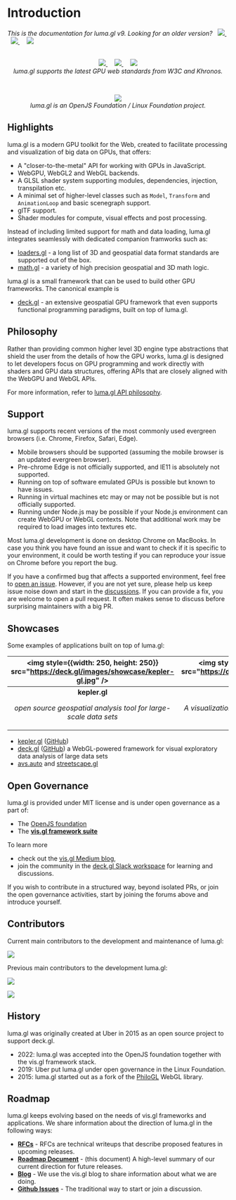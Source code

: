 # Introduction

<p/>
<p>
<i>This is the documentation for luma.gl v9. Looking for an older version?
&nbsp; 
<a href="https://github.com/visgl/luma.gl/blob/8.5-release/docs">
  <img src="https://img.shields.io/badge/v-8.5-lightgrey.svg?style=flat-square" />
</a>
&nbsp; &nbsp;
<a href="https://github.com/visgl/luma.gl/blob/7.3-release/docs">
  <img src="https://img.shields.io/badge/v-7.3-lightgrey.svg?style=flat-square" />
</a>
&nbsp; &nbsp;
<a href="https://github.com/visgl/luma.gl/blob/6.4-release/docs">
  <img src="https://img.shields.io/badge/v-6.4-lightgrey.svg?style=flat-square" />
</a>
</i>
</p>
<br />

<center>
  <a href="https://www.w3.org/TR/webgpu/">
    <img style={{height: 80}} src="https://raw.githubusercontent.com/gpuweb/gpuweb/3b3a1632ff1ad6a573330a58710e341bb9d65576/logo/webgpu-horizontal.svg" />
  </a>
  &nbsp; &nbsp;
  <a href="https://registry.khronos.org/webgl/specs/latest/2.0/">
    <img style={{height: 80}} src="https://raw.github.com/visgl/deck.gl-data/master/images/whats-new/webgl2.jpg" />
  </a>
  &nbsp; &nbsp;
  <a href="https://registry.khronos.org/glTF/specs/2.0/glTF-2.0.html">
    <img style={{height: 80}} src="https://raw.github.com/visgl/deck.gl-data/master/images/gltf.png" />
  </a>
</center>
<center><i>luma.gl supports the latest GPU web standards from W3C and Khronos.</i></center>

<p />
&nbsp;

<center>
  <a href="https://openvisualization.org">
    <img style={{height: 80}} src="https://raw.github.com/visgl/deck.gl-data/master/images/logos/openjsf-color-textg.png" />
  </a>
</center>
<center><i>luma.gl is an OpenJS Foundation / Linux Foundation project.</i></center>

## Highlights

luma.gl is a modern GPU toolkit for the Web, created to facilitate processing and visualization of big data on GPUs, that offers:

- A "closer-to-the-metal" API for working with GPUs in JavaScript.
- WebGPU, WebGL2 and WebGL backends.
- A GLSL shader system supporting modules, dependencies, injection, transpilation etc.
- A minimal set of higher-level classes such as `Model`, `Transform` and `AnimationLoop` and basic scenegraph support.
- glTF support.
- Shader modules for compute, visual effects and post processing.

Instead of including limited support for math and data loading, luma.gl integrates seamlessly with dedicated companion framworks such as:

- [loaders.gl](https://loaders.gl) - a long list of 3D and geospatial data format standards are supported out of the box.
- [math.gl](https://uber-web.github.io/math.gl/docs) - a variety of high precision geospatial and 3D math logic.

luma.gl is a small framework that can be used to build other GPU frameworks. The canonical example is

- [deck.gl](https://deck.gl) - an extensive geospatial GPU framework that even supports functional programming paradigms, built on top of luma.gl.

## Philosophy

Rather than providing common higher level 3D engine type abstractions 
that shield the user from the details of how the GPU works, 
luma.gl is designed to let developers focus on GPU programming and
work directly with shaders and GPU data structures, offering APIs that are 
closely aligned with the WebGPU and WebGL APIs. 

For more information, refer to [luma.gl API philosophy](/docs/api-guide/background/api-design).

## Support

luma.gl supports recent versions of the most commonly used evergreen browsers (i.e. Chrome, Firefox, Safari, Edge).

- Mobile browsers should be supported (assuming the mobile browser is an updated evergreen browser).
- Pre-chrome Edge is not officially supported, and IE11 is absolutely not supported.
- Running on top of software emulated GPUs is possible but known to have issues.
- Running in virtual machines etc may or may not be possible but is not officially supported.
- Running under Node.js may be possible if your Node.js environment can create WebGPU or WebGL contexts. Note that additional work may be required to load images into textures etc.

Most luma.gl development is done on desktop Chrome on MacBooks.
In case you think you have found an issue and want to check if it is specific to your environment,
it could be worth testing if you can reproduce your issue on Chrome before you report the bug.

If you have a confirmed bug that affects a supported environment, feel free to [open an issue](https://github.com/visgl/luma.gl/issues). 
However, if you are not yet sure, please help us keep issue noise down and start in the [discussions](https://github.com/visgl/luma.gl/discussions).
If you can provide a fix, you are welcome to open a pull request. It often makes sense to discuss before surprising maintainers with a big PR.

## Showcases

Some examples of applications built on top of luma.gl:

|  <img style={{width: 250, height: 250}} src="https://deck.gl/images/showcase/kepler-gl.jpg" /> | <img style={{width: 250, height: 250}} src="https://deck.gl/images/showcase/avs.jpg" /> | <img style={{width: 250, height: 250}} src="https://deck.gl/images/showcase/viv.jpg" />
| :---: | :---: | :---: |
| <center><b>kepler.gl</b><p><i>open source geospatial analysis tool for large-scale data sets</i></p></center> | <center><b>AVS / streetscape.gl</b><p><i>A visualization toolkit for autonomy and robotics data</i></p></center> | <center><b>VIV</b><p><i>Visualization of cellular biological samples</i></p></center> |

- [kepler.gl](https://kepler.gl/) ([GitHub](https://github.com/keplergl/kepler.gl)) 
- [deck.gl](http://deck.gl/#/) ([GitHub](https://github.com/visgl/deck.gl)) a WebGL-powered framework for visual exploratory data analysis of large data sets
- [avs.auto](https://avs.auto/#/) and [streetscape.gl](https://github.com/uber/streetscape.gl) 

## Open Governance

luma.gl is provided under MIT license and is under open governance as a part of:

- The [OpenJS foundation](https://openvisualization.org)
- The <a href="https://vis.gl"><b>vis.gl framework suite</b></a>

To learn more
- check out the [vis.gl Medium blog](https://medium.com/vis-gl), 
- join the community in the [deck.gl Slack workspace](https://join.slack.com/t/deckgl/shared_invite/zt-7oeoqie8-NQqzSp5SLTFMDeNSPxi7eg) 
for learning and discussions.

If you wish to contribute in a structured way, beyond isolated PRs, or join the open governance activities,
start by joining the forums above and introduce yourself.

## Contributors

Current main contributors to the development and maintenance of luma.gl:

<p style={{marginTop: -60, marginBottom: -20, marginLeft: 30}}>
  <a href="https://location.foursquare.com/products/studio/">
    <img style={{height: 160}} src="https://raw.github.com/visgl/deck.gl-data/master/images/logos/foursquare.png" />
  </a>
</p>

Previous main contributors to the development luma.gl:

<p style={{marginTop: -20, marginBottom: -20}}>
  <a href="https://uber.com">
    <img style={{height: 100}} src="https://raw.github.com/visgl/deck.gl-data/master/images/logos/uber-black.jpg" />
  </a>
</p>

<p style={{marginTop: -20, marginBottom: -20, marginLeft: 30}}>
  <a href="https://unfolded.ai">
    <img style={{height: 50}} src="https://raw.github.com/visgl/deck.gl-data/master/images/logos/unfolded.png" />
  </a>
</p>

## History

luma.gl was originally created at Uber in 2015 as an open source project to support deck.gl. 

- 2022: luma.gl was accepted into the OpenJS foundation together with the vis.gl framework stack.
- 2019: Uber put luma.gl under open governance in the Linux Foundation.
- 2015: luma.gl started out as a fork of the [PhiloGL](https://github.com/senchalabs/philogl) WebGL library.

## Roadmap

luma.gl keeps evolving based on the needs of vis.gl frameworks and applications.
We share information about the direction of luma.gl in the following ways:

- **[RFCs](https://github.com/visgl/luma.gl/tree/master/dev-docs/RFCs)** - RFCs are technical writeups that describe proposed features in upcoming releases.
- **[Roadmap Document](https://luma.gl/#/documentation/overview/roadmap)** - (this document) A high-level summary of our current direction for future releases.
- **[Blog](https://medium.com/@vis.gl)** - We use the vis.gl blog to share information about what we are doing.
- **[Github Issues](https://github.com/visgl/luma.gl/issues)** - The traditional way to start or join a discussion.
